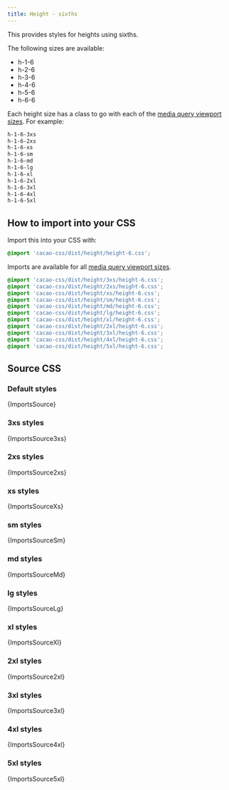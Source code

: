 ```yaml
---
title: Height - sixths
---
```


This provides styles for heights using sixths.

The following sizes are available:

- h-1-6
- h-2-6
- h-3-6
- h-4-6
- h-5-6
- h-6-6

Each height size has a class to go with each of the [media query viewport sizes](/styles/media#viewport-media-queries). For example:

```css
h-1-6-3xs
h-1-6-2xs
h-1-6-xs
h-1-6-sm
h-1-6-md
h-1-6-lg
h-1-6-xl
h-1-6-2xl
h-1-6-3xl
h-1-6-4xl
h-1-6-5xl
```

## How to import into your CSS

Import this into your CSS with:

```css
@import 'cacao-css/dist/height/height-6.css';
```

Imports are available for all [media query viewport sizes](/styles/media#viewport-media-queries).

```css
@import 'cacao-css/dist/height/3xs/height-6.css';
@import 'cacao-css/dist/height/2xs/height-6.css';
@import 'cacao-css/dist/height/xs/height-6.css';
@import 'cacao-css/dist/height/sm/height-6.css';
@import 'cacao-css/dist/height/md/height-6.css';
@import 'cacao-css/dist/height/lg/height-6.css';
@import 'cacao-css/dist/height/xl/height-6.css';
@import 'cacao-css/dist/height/2xl/height-6.css';
@import 'cacao-css/dist/height/3xl/height-6.css';
@import 'cacao-css/dist/height/4xl/height-6.css';
@import 'cacao-css/dist/height/5xl/height-6.css';
```

## Source CSS

<!-- markdownlint-disable -->

### Default styles

<CodeBlock language="css" title="height/height-6.css">{ImportsSource}</CodeBlock>

### 3xs styles

<CodeBlock language="css" title="height/3xs/height-6.css">{ImportsSource3xs}</CodeBlock>

### 2xs styles

<CodeBlock language="css" title="height/2xs/height-6.css">{ImportsSource2xs}</CodeBlock>

### xs styles

<CodeBlock language="css" title="height/xs/height-6.css">{ImportsSourceXs}</CodeBlock>

### sm styles

<CodeBlock language="css" title="height/sm/height-6.css">{ImportsSourceSm}</CodeBlock>

### md styles

<CodeBlock language="css" title="height/md/height-6.css">{ImportsSourceMd}</CodeBlock>

### lg styles

<CodeBlock language="css" title="height/lg/height-6.css">{ImportsSourceLg}</CodeBlock>

### xl styles

<CodeBlock language="css" title="height/xl/height-6.css">{ImportsSourceXl}</CodeBlock>

### 2xl styles

<CodeBlock language="css" title="height/2xl/height-6.css">{ImportsSource2xl}</CodeBlock>

### 3xl styles

<CodeBlock language="css" title="height/3xl/height-6.css">{ImportsSource3xl}</CodeBlock>

### 4xl styles

<CodeBlock language="css" title="height/4xl/height-6.css">{ImportsSource4xl}</CodeBlock>

### 5xl styles

<CodeBlock language="css" title="height/5xl/height-6.css">{ImportsSource5xl}</CodeBlock>
